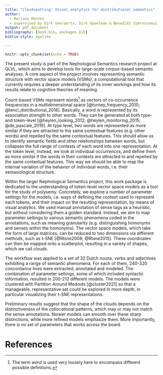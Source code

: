 ```yaml
---
title: "Cloudspotting: Visual analytics for distributional semantics"
author:
  - Mariana Montes
  - Supervised by Dirk Geeraerts, Dirk Speelman & Benedikt Szmrecsanyi
output: pdf_document
bibliography: [book.bib, packages.bib]
biblio-style: apalike

---
```


```r
knitr::opts_chunk$set(echo = TRUE)
```

The present study is part of the Nephological Semantics research project at QLVL,
which aims to develop tools for large-scale corpus-based semantic analyses.
A core aspect of the project involves representing semantic structure with vector space models (VSMs),
a computational tool that currently requires a deeper understanding of its inner workings
and how its results relate to cognitive theories of meaning. 

Count-based VSMs represent words[^word] as vectors of co-occurrence frequencies in a multidimensional space
[@turney_frequency_2010; @lenci_distributional_2018]. Basically, a word is represented by
its association strength to other words.
They can be generated at both type- and token-level [@heylen_looking_2012; @heylen_monitoring_2015; @de_pascale_2019].
At type level, two words are represented as more similar if they are attracted to the same
contextual features (e.g. other words) and repelled by the same contextual features. This should
allow us to identify semantic fields and other relationships between words, but collapses the full
range of contexts of each word into one representation.
At the token level, instead, we look at individual *occurrences*, and define them as more similar if
the words in their contexts are attracted to and repelled by the same contextual features.
This way we should be able to map the internal variation of the behavior of individual words,
i.e. their semasiological structure.

Within the larger Nephological Semantics project, this work package is dedicated
to the understanding of token-level vector space models as a tool
for the study of polysemy. Concretely, we explore a number of parameter settings for the models,
i.e. ways of defining the context used to represent each tokens, and their impact on the
resulting representation, by means of visual analytics.
We used manual annotation of sense tags as a heuristic, but without
considering them a golden standard. Instead, we aim to map parameter settings to various
semantic phenomena coded in the annotations, such as
meaning granularity (e.g. distinguishing homonyms and senses within the homonyms).
The vector space models, which take the form of large matrices,
can be reduced to two dimensions via different methods,
such as t-SNE [@Rtsne2008; @Rtsne2015].
These coordinates can then be mapped onto a scatterplot, resulting in a variety of
shapes, which we call *clouds*.

The workflow was applied to a set of 32 Dutch nouns, verbs and adjectives exhibiting
a range of semantic phenomena. For each of them, 240-320 concordance lines were extracted,
annotated and modeled. The combination of parameter settings, some of which included syntactic
information, resulted in 200-212 different models. The models were clustered with Partition
Around Medoids [@cluster2021] so that a manageable, representative set could be explored
in more depth, in particular visualizing their t-SNE representations.

Preliminary results suggest that the shape of the clouds depends on the
distinctiveness of the collocational patterns, which may or may not match the sense
annotations. Noisier models can smooth over these sharp distinctions, while more refined
models emphasize them. More importantly, there is no set of parameters that works
across the board.

[^word]: The term *word* is used very loosely here to encompass different possible definitions.

# References